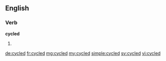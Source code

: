 ==English==

===Verb===
'''cycled'''

# {{en-past of|cycle}}

[[de:cycled]]
[[fr:cycled]]
[[mg:cycled]]
[[my:cycled]]
[[simple:cycled]]
[[sv:cycled]]
[[vi:cycled]]